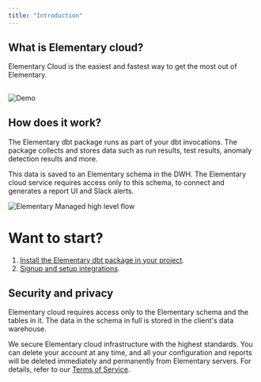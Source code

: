 ```yaml
---
title: "Introduction"
---
```


## What is Elementary cloud?

Elementary Cloud is the easiest and fastest way to get the most out of Elementary.

<Card title="Signup to Elementary Cloud" href="https://t2taztilhde.typeform.com/to/ObfMbxB5?utm_source=docs&utm_medium=cloud_docs&utm_content=v1">
</Card>

##

<Frame>
  <img
    src="https://raw.githubusercontent.com/elementary-data/elementary/master/static/report_ui.gif"
    alt="Demo"
  />
</Frame>


## How does it work?

The Elementary dbt package runs as part of your dbt invocations.
The package collects and stores data such as run results, test results, anomaly detection results and more.

This data is saved to an Elementary schema in the DWH.
The Elementary cloud service requires access only to this schema, to connect and generates a report UI and Slack alerts.

<img
src="/pics/elementary-managed.png"
alt="Elementary Managed high level flow"
/>


# Want to start?

1. [Install the Elementary dbt package in your project](/cloud/onboarding/quickstart-dbt-package). 
2. [Signup and setup integrations](/cloud/onboarding/signup). 

<Card title="Signup to Elementary Cloud" href="https://t2taztilhde.typeform.com/to/ObfMbxB5?utm_source=docs&utm_medium=cloud_docs&utm_content=v1">
</Card>

## Security and privacy

Elementary cloud requires access only to the Elementary schema and the tables in it.
The data in the schema in full is stored in the client's data warehouse.

We secure Elementary cloud infrastructure with the highest standards.
You can delete your account at any time, and all your configuration and reports will be deleted immediately and permanently from Elementary servers.
For details, refer to our [Terms of Service](https://www.elementary-data.com/terms-of-service).
